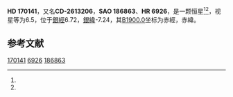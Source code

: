 {{Starbox begin
| name = HD 170141
}}
{{Starbox observe
| epoch = [[J2000.0|J2000.0]]
| constell = {{星座名待查}}<ref name=SIMBAD>{{cite web
 | url=http://simbad.u-strasbg.fr/simbad/sim-id?Ident=HR+6926
 | title=Pulsating variable Star
 | publisher=Centre de Données astronomiques de Strasbourg
 | work=SIMBAD
 | accessdate=2012-07-13
 | archive-date=2016-03-16
 | archive-url=https://web.archive.org/web/20160316111642/http://simbad.u-strasbg.fr/simbad/sim-id?Ident=HR+6926
 | dead-url=no
 }}</ref><ref name=DATA>{{cite web
 | url=http://vizier.u-strasbg.fr/viz-bin/VizieR-5?-out.add=.&-source=5050&-corr=PK=HR&-out.max=9999&HR=6926
 | title=VizieR Detailed Page
 | accessdate=2012-07-13
 | archive-date=2016-03-05
 | archive-url=https://web.archive.org/web/20160305031039/http://vizier.u-strasbg.fr/viz-bin/VizieR-5?-out.add=.&-source=5050&-corr=PK=HR&-out.max=9999&HR=6926
 | dead-url=no
 }}</ref>
| 星官 = 
| ra = {{RA|18|28|57.4}}<ref name=SIMBAD /><ref name=DATA />
| dec = {{DEC|-26|34|54}}<ref name=SIMBAD /><ref name=DATA />
| appmag_v = 6.5<ref name=SIMBAD /><ref name=DATA />
}}
{{Starbox character
| class = A3III<ref name=SIMBAD /><ref name=DATA />
| b-v = 0.11<ref name=SIMBAD /><ref name=DATA />
| u-b = <ref name=SIMBAD /><ref name=DATA />
| r-i = <ref name=SIMBAD /><ref name=DATA />
| variable = 
}}
{{Starbox astrometry
| radial_v = 
| prop_mo_ra = -17
| parallax = 
| p_error = 
}}
{{Starbox catalog
| names =CD-2613206，[[SAO星表|SAO]] 186863，[[HD星表|HD]] 170141，[[HR星表|HR]] 6926}}
{{Starbox reference |Simbad=HR+6926}}
{{Starbox end}}

'''HD 170141'''，又名'''CD-2613206'''，'''SAO 186863'''、'''HR 6926'''，是一颗恒星<ref name=SIMBAD /><ref name=DATA />，视星等为6.5，位于[[銀道座標系|銀經]]6.72，[[銀道座標系|銀緯]]-7.24，其[[B1900.0|B1900.0]]坐标为赤經{{RA|18|22|43.4}}，赤緯{{DEC|-26|-7.24|40}}。

== 参考文献 ==
{{reflist}}

{{star-stub}}

[[Category:HD和HDE天體|170141]]
[[Category:HR天體|6926]]
[[Category:SAO天體|186863]]
